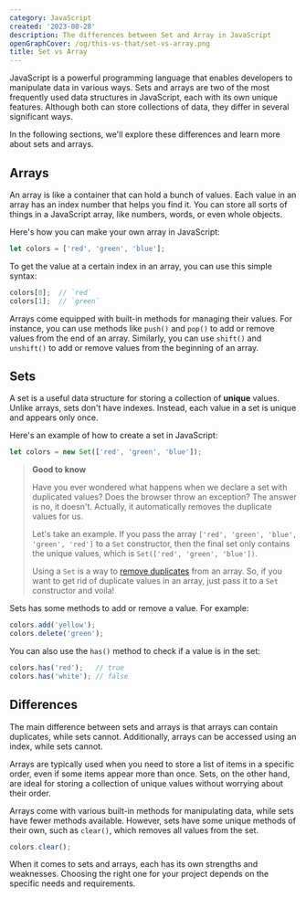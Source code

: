 ```yaml
---
category: JavaScript
created: '2023-08-28'
description: The differences between Set and Array in JavaScript
openGraphCover: /og/this-vs-that/set-vs-array.png
title: Set vs Array
---
```


JavaScript is a powerful programming language that enables developers to manipulate data in various ways. Sets and arrays are two of the most frequently used data structures in JavaScript, each with its own unique features. Although both can store collections of data, they differ in several significant ways.

In the following sections, we'll explore these differences and learn more about sets and arrays.

## Arrays

An array is like a container that can hold a bunch of values. Each value in an array has an index number that helps you find it. You can store all sorts of things in a JavaScript array, like numbers, words, or even whole objects.

Here's how you can make your own array in JavaScript:

```js
let colors = ['red', 'green', 'blue'];
```

To get the value at a certain index in an array, you can use this simple syntax:

```javascript
colors[0];  // `red`
colors[1];  // `green`
```

Arrays come equipped with built-in methods for managing their values. For instance, you can use methods like `push()` and `pop()` to add or remove values from the end of an array. Similarly, you can use `shift()` and `unshift()` to add or remove values from the beginning of an array.

## Sets

A set is a useful data structure for storing a collection of **unique** values. Unlike arrays, sets don't have indexes. Instead, each value in a set is unique and appears only once.

Here's an example of how to create a set in JavaScript:

```js
let colors = new Set(['red', 'green', 'blue']);
```

> **Good to know**
>
> Have you ever wondered what happens when we declare a set with duplicated values? Does the browser throw an exception? The answer is no, it doesn't. Actually, it automatically removes the duplicate values for us.
>
> Let's take an example. If you pass the array `['red', 'green', 'blue', 'green', 'red']` to a `Set` constructor, then the final set only contains the unique values, which is `Set(['red', 'green', 'blue'])`.
>
> Using a `Set` is a way to [remove duplicates](https://phuoc.ng/collection/1-loc/remove-duplicate-values-in-an-array) from an array. So, if you want to get rid of duplicate values in an array, just pass it to a `Set` constructor and voila!

Sets has some methods to add or remove a value. For example:

```js
colors.add('yellow');
colors.delete('green');
```

You can also use the `has()` method to check if a value is in the set:

```js
colors.has('red');   // true
colors.has('white'); // false
```

## Differences

The main difference between sets and arrays is that arrays can contain duplicates, while sets cannot. Additionally, arrays can be accessed using an index, while sets cannot.

Arrays are typically used when you need to store a list of items in a specific order, even if some items appear more than once. Sets, on the other hand, are ideal for storing a collection of unique values without worrying about their order.

Arrays come with various built-in methods for manipulating data, while sets have fewer methods available. However, sets have some unique methods of their own, such as `clear()`, which removes all values from the set.

```js
colors.clear();
```

When it comes to sets and arrays, each has its own strengths and weaknesses. Choosing the right one for your project depends on the specific needs and requirements.
